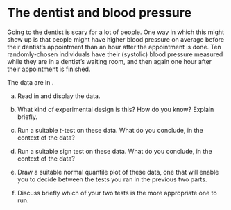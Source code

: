 # The dentist and blood pressure

 Going to the dentist is scary for a lot of people. One way in which this might show up is that people might have higher blood pressure on average before their dentist's appointment than an hour after the appointment is done. Ten randomly-chosen individuals have their (systolic) blood pressure measured while they are in a dentist's waiting room, and then again one hour after their appointment is finished.

The data are in \url{http://ritsokiguess.site/datafiles/blood_pressure1.csv}.



(a) Read in and display the data.



(b) What kind of experimental design is this? How do you know? Explain briefly.



(c) Run a suitable $t$-test on these data. What do you conclude, in the context of the data?



(d) Run a suitable sign test on these data. What do you conclude, in the context of the data?



(e) Draw a suitable normal quantile plot of these data, one that will enable you to decide between the tests you ran in the previous two parts.



(f) Discuss briefly which of your two tests is the more appropriate one to run.






